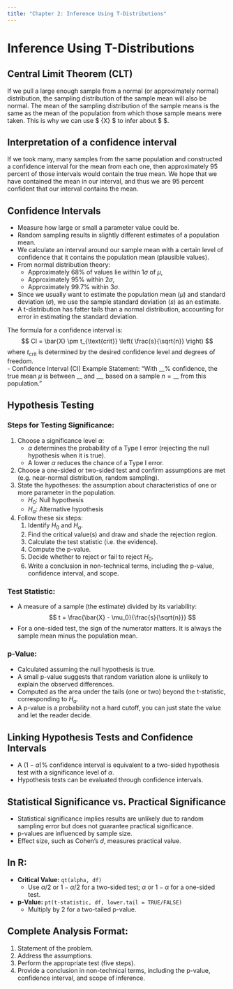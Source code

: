 ```yaml
---
title: "Chapter 2: Inference Using T-Distributions"
---
```


# Inference Using T-Distributions


## Central Limit Theorem (CLT)
If we pull a large enough sample from a normal (or approximately normal) distribution, the sampling distribution of the sample mean will also be normal. The mean of the sampling distribution of the sample means is the same as the mean of the population from which those sample means were taken. This is why we can use $ \bar{X} $ to infer about $ \mu $.


## Interpretation of a confidence interval
If we took many, many samples from the same population and constructed a confidence interval for the mean from each one, then approximately 95 percent of those intervals would contain the true mean. We hope that we have contained the mean in our interval, and thus we are 95 percent confident that our interval contains the mean.


## Confidence Intervals
- Measure how large or small a parameter value could be.
- Random sampling results in slightly different estimates of a population mean.
- We calculate an interval around our sample mean with a certain level of confidence that it contains the population mean (plausible values).
- From normal distribution theory:
  - Approximately $68\%$ of values lie within $1\sigma$ of $\mu$,
  - Approximately $95\%$ within $2\sigma$,
  - Approximately $99.7\%$ within $3\sigma$.
- Since we usually want to estimate the population mean ($\mu$) and standard deviation ($\sigma$), we use the sample standard deviation ($s$) as an estimate.
- A t-distribution has fatter tails than a normal distribution, accounting for error in estimating the standard deviation.

The formula for a confidence interval is:
$$
CI = \bar{X} \pm t_{\text{crit}} \left( \frac{s}{\sqrt{n}} \right)
$$
where $t_{\text{crit}}$ is determined by the desired confidence level and degrees of freedom.  
- Confidence Interval (CI) Example Statement: "With $\_\_\%$ confidence, the true mean $\mu$ is between $\_\_$ and $\_\_$, based on a sample $n = \_\_$ from this population."


## Hypothesis Testing

### Steps for Testing Significance:
1. Choose a significance level $\alpha$:
   - $\alpha$ determines the probability of a Type I error (rejecting the null hypothesis when it is true).
   - A lower $\alpha$ reduces the chance of a Type I error.
2. Choose a one-sided or two-sided test and confirm assumptions are met (e.g. near-normal distribution, random sampling).
3. State the hypotheses: the assumption about characteristics of one or more parameter in the population.
   - $H_0$: Null hypothesis
   - $H_a$: Alternative hypothesis
4. Follow these six steps:
   1. Identify $H_0$ and $H_a$.
   2. Find the critical value(s) and draw and shade the rejection region.
   3. Calculate the test statistic (i.e. the evidence).
   4. Compute the p-value.
   5. Decide whether to reject or fail to reject $H_0$.
   6. Write a conclusion in non-technical terms, including the p-value, confidence interval, and scope.

### Test Statistic:
- A measure of a sample (the estimate) divided by its variability:
$$
t = \frac{\bar{X} - \mu_0}{\frac{s}{\sqrt{n}}}
$$
- For a one-sided test, the sign of the numerator matters. It is always the sample mean minus the population mean.

### p-Value:
- Calculated assuming the null hypothesis is true.
- A small p-value suggests that random variation alone is unlikely to explain the observed differences.
- Computed as the area under the tails (one or two) beyond the t-statistic, corresponding to $H_a$.
- A p-value is a probability not a hard cutoff, you can just state the value and let the reader decide.


## Linking Hypothesis Tests and Confidence Intervals
- A $(1-\alpha)\%$ confidence interval is equivalent to a two-sided hypothesis test with a significance level of $\alpha$.
- Hypothesis tests can be evaluated through confidence intervals.


## Statistical Significance vs. Practical Significance
- Statistical significance implies results are unlikely due to random sampling error but does not guarantee practical significance.
- p-values are influenced by sample size.
- Effect size, such as Cohen’s $d$, measures practical value.


## In R:
- **Critical Value:** `qt(alpha, df)`
  - Use $\alpha/2$ or $1-\alpha/2$ for a two-sided test; $\alpha$ or $1-\alpha$ for a one-sided test.
- **p-Value:** `pt(t-statistic, df, lower.tail = TRUE/FALSE)`
  - Multiply by 2 for a two-tailed p-value.


## Complete Analysis Format:
1. Statement of the problem.
2. Address the assumptions.
3. Perform the appropriate test (five steps).
4. Provide a conclusion in non-technical terms, including the p-value, confidence interval, and scope of inference.

